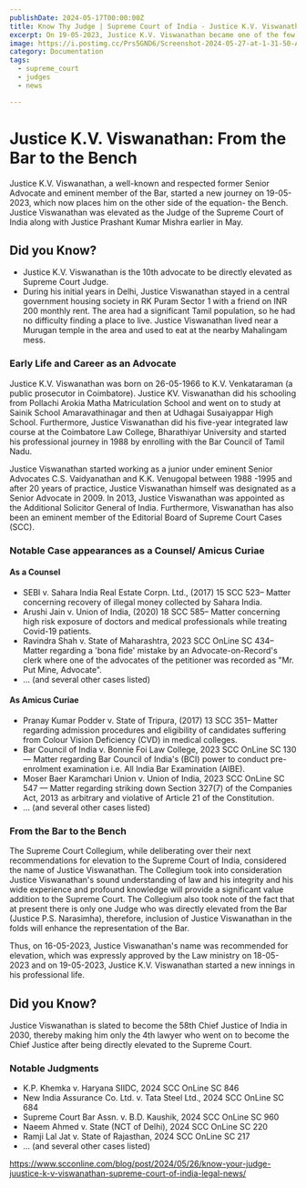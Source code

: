 ```yaml
---
publishDate: 2024-05-17T00:00:00Z
title: Know Thy Judge | Supreme Court of India - Justice K.V. Viswanathan...
excerpt: On 19-05-2023, Justice K.V. Viswanathan became one of the few lawyers, who were elevated directly from the Bar to the Judgeship of the Supreme Court of India. With Justice Viswanathan’s elevation.
image: https://i.postimg.cc/Prs5GND6/Screenshot-2024-05-27-at-1-31-50-AM.png
category: Documentation
tags:
  - supreme_court
  - judges
  - news

---
```


# Justice K.V. Viswanathan: From the Bar to the Bench

Justice K.V. Viswanathan, a well-known and respected former Senior Advocate and eminent member of the Bar, started a new journey on 19-05-2023, which now places him on the other side of the equation- the Bench. Justice Viswanathan was elevated as the Judge of the Supreme Court of India along with Justice Prashant Kumar Mishra earlier in May.

## Did you Know?

- Justice K.V. Viswanathan is the 10th advocate to be directly elevated as Supreme Court Judge.
- During his initial years in Delhi, Justice Viswanathan stayed in a central government housing society in RK Puram Sector 1 with a friend on INR 200 monthly rent. The area had a significant Tamil population, so he had no difficulty finding a place to live. Justice Viswanathan lived near a Murugan temple in the area and used to eat at the nearby Mahalingam mess.

### Early Life and Career as an Advocate

Justice K.V. Viswanathan was born on 26-05-1966 to K.V. Venkataraman (a public prosecutor in Coimbatore). Justice KV. Viswanathan did his schooling from Pollachi Arokia Matha Matriculation School and went on to study at Sainik School Amaravathinagar and then at Udhagai Susaiyappar High School. Furthermore, Justice Viswanathan did his five-year integrated law course at the Coimbatore Law College, Bharathiyar University and started his professional journey in 1988 by enrolling with the Bar Council of Tamil Nadu.

Justice Viswanathan started working as a junior under eminent Senior Advocates C.S. Vaidyanathan and K.K. Venugopal between 1988 -1995 and after 20 years of practice, Justice Viswanathan himself was designated as a Senior Advocate in 2009. In 2013, Justice Viswanathan was appointed as the Additional Solicitor General of India. Furthermore, Viswanathan has also been an eminent member of the Editorial Board of Supreme Court Cases (SCC).

### Notable Case appearances as a Counsel/ Amicus Curiae

#### As a Counsel

- SEBI v. Sahara India Real Estate Corpn. Ltd., (2017) 15 SCC 523– Matter concerning recovery of illegal money collected by Sahara India.
- Arushi Jain v. Union of India, (2020) 18 SCC 585– Matter concerning high risk exposure of doctors and medical professionals while treating Covid-19 patients.
- Ravindra Shah v. State of Maharashtra, 2023 SCC OnLine SC 434– Matter regarding a 'bona fide' mistake by an Advocate-on-Record's clerk where one of the advocates of the petitioner was recorded as "Mr. Put Mine, Advocate".
- ... (and several other cases listed)

#### As Amicus Curiae

- Pranay Kumar Podder v. State of Tripura, (2017) 13 SCC 351– Matter regarding admission procedures and eligibility of candidates suffering from Colour Vision Deficiency (CVD) in medical colleges.
- Bar Council of India v. Bonnie Foi Law College, 2023 SCC OnLine SC 130 — Matter regarding Bar Council of India's (BCI) power to conduct pre-enrolment examination i.e. All India Bar Examination (AIBE).
- Moser Baer Karamchari Union v. Union of India, 2023 SCC OnLine SC 547 — Matter regarding striking down Section 327(7) of the Companies Act, 2013 as arbitrary and violative of Article 21 of the Constitution.
- ... (and several other cases listed)

### From the Bar to the Bench

The Supreme Court Collegium, while deliberating over their next recommendations for elevation to the Supreme Court of India, considered the name of Justice Viswanathan. The Collegium took into consideration Justice Viswanathan's sound understanding of law and his integrity and his wide experience and profound knowledge will provide a significant value addition to the Supreme Court. The Collegium also took note of the fact that at present there is only one Judge who was directly elevated from the Bar (Justice P.S. Narasimha), therefore, inclusion of Justice Viswanathan in the folds will enhance the representation of the Bar.

Thus, on 16-05-2023, Justice Viswanathan's name was recommended for elevation, which was expressly approved by the Law ministry on 18-05-2023 and on 19-05-2023, Justice K.V. Viswanathan started a new innings in his professional life.

## Did you Know?

Justice Viswanathan is slated to become the 58th Chief Justice of India in 2030, thereby making him only the 4th lawyer who went on to become the Chief Justice after being directly elevated to the Supreme Court.

### Notable Judgments

- K.P. Khemka v. Haryana SIIDC, 2024 SCC OnLine SC 846
- New India Assurance Co. Ltd. v. Tata Steel Ltd., 2024 SCC OnLine SC 684
- Supreme Court Bar Assn. v. B.D. Kaushik, 2024 SCC OnLine SC 960
- Naeem Ahmed v. State (NCT of Delhi), 2024 SCC OnLine SC 220
- Ramji Lal Jat v. State of Rajasthan, 2024 SCC OnLine SC 217
- ... (and several other cases listed)

https://www.scconline.com/blog/post/2024/05/26/know-your-judge-juustice-k-v-viswanathan-supreme-court-of-india-legal-news/